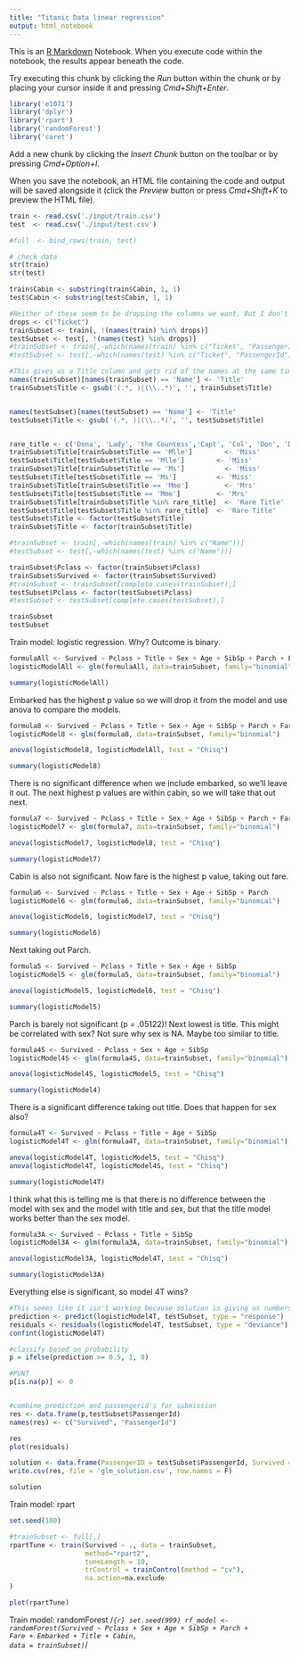 ```yaml
---
title: "Titanic Data linear regression"
output: html_notebook
---
```


This is an [R Markdown](http://rmarkdown.rstudio.com) Notebook. When you execute code within the notebook, the results appear beneath the code. 

Try executing this chunk by clicking the *Run* button within the chunk or by placing your cursor inside it and pressing *Cmd+Shift+Enter*. 

```r
library('e1071')
library('dplyr') 
library('rpart')
library('randomForest')
library('caret')
```

Add a new chunk by clicking the *Insert Chunk* button on the toolbar or by pressing *Cmd+Option+I*.

When you save the notebook, an HTML file containing the code and output will be saved alongside it (click the *Preview* button or press *Cmd+Shift+K* to preview the HTML file).

```r
train <- read.csv('./input/train.csv')
test  <- read.csv('./input/test.csv')

#full  <- bind_rows(train, test)

# check data
str(train)
str(test)
```
```r
train$Cabin <- substring(train$Cabin, 1, 1)
test$Cabin <- substring(test$Cabin, 1, 1)

#Neither of these seem to be dropping the columns we want. But I don't think that matters.
drops <- c("Ticket")
trainSubset <- train[, !(names(train) %in% drops)]
testSubset <- test[, !(names(test) %in% drops)]
#trainSubset <- train[,-which(names(train) %in% c("Ticket", "PassengerId"))]
#testSubset <- test[,-which(names(test) %in% c("Ticket", "PassengerId"))]

#This gives us a Title column and gets rid of the names at the same time. 
names(trainSubset)[names(trainSubset) == 'Name'] <- 'Title'
trainSubset$Title <- gsub('(.*, )|(\\..*)', '', trainSubset$Title)


names(testSubset)[names(testSubset) == 'Name'] <- 'Title'
testSubset$Title <- gsub('(.*, )|(\\..*)', '', testSubset$Title)


rare_title <- c('Dona', 'Lady', 'the Countess','Capt', 'Col', 'Don', 'Dr', 'Major', 'Rev', 'Sir', 'Jonkheer')
trainSubset$Title[trainSubset$Title == 'Mlle']        <- 'Miss'
testSubset$Title[testSubset$Title == 'Mlle']        <- 'Miss'
trainSubset$Title[trainSubset$Title == 'Ms']          <- 'Miss'
testSubset$Title[testSubset$Title == 'Ms']          <- 'Miss'
trainSubset$Title[trainSubset$Title == 'Mme']         <- 'Mrs' 
testSubset$Title[testSubset$Title == 'Mme']         <- 'Mrs' 
trainSubset$Title[trainSubset$Title %in% rare_title]  <- 'Rare Title'
testSubset$Title[testSubset$Title %in% rare_title]  <- 'Rare Title'
testSubset$Title <- factor(testSubset$Title)
trainSubset$Title <- factor(trainSubset$Title)

#trainSubset <- train[,-which(names(train) %in% c("Name"))]
#testSubset <- test[,-which(names(test) %in% c("Name"))]

trainSubset$Pclass <- factor(trainSubset$Pclass)
trainSubset$Survived <- factor(trainSubset$Survived)
#trainSubset <- trainSubset[complete.cases(trainSubset),]
testSubset$Pclass <- factor(testSubset$Pclass)
#testSubset <- testSubset[complete.cases(testSubset),]

trainSubset
testSubset
```
Train model: logistic regression.
Why? Outcome is binary. 

```r
formulaAll <- Survived ~ Pclass + Title + Sex + Age + SibSp + Parch + Fare + Cabin + Embarked
logisticModelAll <- glm(formulaAll, data=trainSubset, family="binomial")

summary(logisticModelAll)
```
Embarked has the highest p value so we will drop it from the model and use anova to compare the models.
``` r
formula8 <- Survived ~ Pclass + Title + Sex + Age + SibSp + Parch + Fare + Cabin 
logisticModel8 <- glm(formula8, data=trainSubset, family="binomial")

anova(logisticModel8, logisticModelAll, test = "Chisq")

summary(logisticModel8)
```
There is no significant difference when we include embarked, so we'll leave it out. The next highest p values are within cabin, so we will take that out next.

```r
formula7 <- Survived ~ Pclass + Title + Sex + Age + SibSp + Parch + Fare 
logisticModel7 <- glm(formula7, data=trainSubset, family="binomial")

anova(logisticModel7, logisticModel8, test = "Chisq")

summary(logisticModel7)
```
Cabin is also not significant. Now fare is the highest p value, taking out fare.
```r
formula6 <- Survived ~ Pclass + Title + Sex + Age + SibSp + Parch 
logisticModel6 <- glm(formula6, data=trainSubset, family="binomial")

anova(logisticModel6, logisticModel7, test = "Chisq")

summary(logisticModel6)
```
Next taking out Parch. 
```r
formula5 <- Survived ~ Pclass + Title + Sex + Age + SibSp
logisticModel5 <- glm(formula5, data=trainSubset, family="binomial")

anova(logisticModel5, logisticModel6, test = "Chisq")

summary(logisticModel5)
```
Parch is barely not significant (p = .05122)! Next lowest is title. This might be correlated with sex? Not sure why sex is NA. Maybe too similar to title. 
```r
formula4S <- Survived ~ Pclass + Sex + Age + SibSp
logisticModel4S <- glm(formula4S, data=trainSubset, family="binomial")

anova(logisticModel4S, logisticModel5, test = "Chisq")

summary(logisticModel4)
```
There is a significant difference taking out title. Does that happen for sex also?
```r

formula4T <- Survived ~ Pclass + Title + Age + SibSp
logisticModel4T <- glm(formula4T, data=trainSubset, family="binomial")

anova(logisticModel4T, logisticModel5, test = "Chisq")
anova(logisticModel4T, logisticModel4S, test = "Chisq")

summary(logisticModel4T)
```
I think what this is telling me is that there is no difference between the model with sex and the model with title and sex, but that the title model works better than the sex model. 
```r
formula3A <- Survived ~ Pclass + Title + SibSp
logisticModel3A <- glm(formula3A, data=trainSubset, family="binomial")

anova(logisticModel3A, logisticModel4T, test = "Chisq")

summary(logisticModel3A)

```
Everything else is significant, so model 4T wins?
```r

#This seems like it isn't working because solution is giving us numbers that are not 0 or 1. 
prediction <- predict(logisticModel4T, testSubset, type = "response")
residuals <- residuals(logisticModel4T, testSubset, type = "deviance")
confint(logisticModel4T)

#classify based on probability
p = ifelse(prediction >= 0.5, 1, 0)

#PUNT
p[is.na(p)] <- 0


#combine prediction and passengerid's for submission
res <- data.frame(p,testSubset$PassengerId)
names(res) <- c("Survived", "PassengerId")

res
plot(residuals)

solution <- data.frame(PassengerID = testSubset$PassengerId, Survived = prediction)
write.csv(res, file = 'glm_solution.csv', row.names = F)

solution

```

Train model: rpart
```r
set.seed(100)

#trainSubset <- full[,]
rpartTune <- train(Survived ~ ., data = trainSubset,
                   method="rpart2",
                   tuneLength = 10,
                   trControl = trainControl(method = "cv"),
                   na.action=na.exclude
)

plot(rpartTune)
```
Train model: randomForest
/*```{r}
set.seed(999)
rf_model <- randomForest(Survived ~ Pclass + Sex + Age + SibSp + Parch + 
                                            Fare + Embarked + Title + Cabin,
                                            data = trainSubset)
```*/

